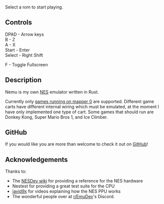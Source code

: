 

Select a rom to start playing.

## Controls

DPAD - Arrow keys \
B - Z \
A - X \
Start - Enter \
Select - Right Shift

F - Toggle Fullscreen

## Description

Nemu is my own
[NES](https://en.wikipedia.org/wiki/Nintendo_Entertainment_System) emulator
written in Rust.

Currently only [games running on mapper
0](https://nesdir.github.io/mapper0.html) are supported. Different game carts
have different internal wiring which must be emulated, at the moment I have
only implemented one type of cart. Some games that should run are Donkey Kong,
Super Mario Bros 1, and Ice Climber.

## GitHub

If you would like you are more than welcome to check it out on
[GitHub](https://github.com/quaqqer/nemu)!

## Acknowledgements

Thanks to:

- The [NESDev wiki](https://www.nesdev.org/) for providing a reference for the NES hardware
- Nestest for providing a great test suite for the CPU
- [javid9x](https://www.youtube.com/@javidx9) for videos explaining how the NES PPU works
- The wonderful people over at [r/EmuDev](https://www.reddit.com/r/EmuDev/)'s Discord.
